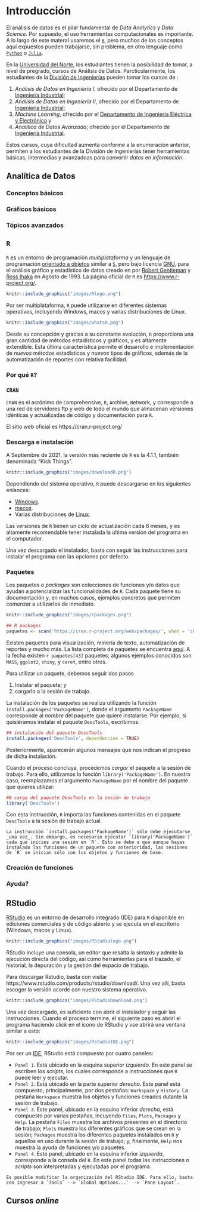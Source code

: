 # Introducción {#intro}

El análisis de datos es el pilar fundamental de *Data Analytics* y *Data Science*. Por supuesto, el uso herramientas computacionales es importante. A lo largo de este materal usaremos el [`R`](https://www.r-project.org/), pero muchos de los conceptos aquí expuestos pueden trabajarse, sin problema, en otro lenguaje como [`Python`](https://www.python.org/) o [`Julia`](https://julialang.org/).

En la [Universidad del Norte](https://www.uninorte.edu.co/), los estudiantes tienen la posibilidad de tomar, a nivel de pregrado, cursos de Análisis de Datos. Parcticularmente, los estudiantes de la [División de Ingenierías](https://www.uninorte.edu.co/web/ingenierias) pueden tomar los cursos de :

1.  *Análisis de Datos en Ingeniería I*, ofrecido por el Departamento de [Ingeniería Industrial](https://www.uninorte.edu.co/web/departamento-de-ingenieria-industrial/);
2.  *Análisis de Datos en Ingeniería II*, ofrecido por el Departamento de [Ingeniería Industrial](https://www.uninorte.edu.co/web/departamento-de-ingenieria-industrial/);
3.  *Machine Learning*, ofrecido por el [Departamento de Ingeniería Eléctrica y Electrónica](https://www.uninorte.edu.co/web/departamento-de-ingenieria-electrica-y-electronica) y
4.  *Analítica de Datos Avanzada*; ofrecido por el Departamento de [Ingeniería Industrial](https://www.uninorte.edu.co/web/departamento-de-ingenieria-industrial/).

Estos cursos, cuya dificultad aumenta conforme a la enumeración anterior, permiten a los estudiantes de la División de Ingenierías tener herramientas básicas, intermedias y avanzadoas para convertir *datos* en *información*.

<!-- El curso de _Análisis de Datos en Ingeniería I_ introduce los conceptos básicos de analítica descriptiva, algunos elementos de probabilidad, el concepto de variables aleatorias, las distribuciones de probabilidad más utilizadas, así como pruebas de bondad de ajuste, procedimientos de pruebas de hipótesis y el modelo de Regresión Lineal Simple. -->

## Analítica de Datos

### Conceptos básicos

### Gráficos básicos

### Tópicos avanzados



## `R`

`R` es un entorno de programación *multiplataforma* y un lenguaje de programación [orientado a objetos](https://es.wikipedia.org/wiki/Programaci%C3%B3n_orientada_a_objetos) similar a [`S`](https://en.wikipedia.org/wiki/S_(programming_language)), pero bajo licencia [GNU](https://www.gnu.org/home.en.html), para el análisis gráfico y estadístico de datos creado en por [Robert Gentleman](https://www.linkedin.com/in/robert-gentleman-06845098) y [Ross Ihaka](https://www.stat.auckland.ac.nz/~ihaka/) en Agosto de 1993. La página oficial de `R` es [https://www.r-project.org/](https://www.r-project.org/). 

```r
knitr::include_graphics("images/Rlogo.png")
```

Por ser multiplataforma, `R` puede utilizarse en diferentes sistemas operativos, incluyendo Windows, macos y varias distribuciones de Linux.


```r
knitr::include_graphics("images/whatsR.png")
```

Desde su concepción y gracias a su constante evolución, 
`R` proporciona una gran cantidad de métodos estadísticos y gráficos, y es altamente extendible. Esta última característica permite el desarrollo e implementación de *nuevos* métodos estadísticos y *nuevos* tipos de gráficos, además de la automatización de reportes con relativa facilidad.

<!-- ![Logo oficial del `R`.](images/Rlogo.png){width=50%} -->


### Por qué `R`?


### `CRAN`

`CRAN` es el acrónimo de `C`omprehensive, `R`, `A`rchive, `N`etwork, y corresponde a una red de servidores ftp y web de todo el mundo que almacenan versiones idénticas y actualizadas de código y documentación para `R`.  

El sitio web oficial es https://cran.r-project.org/

### Descarga e instalación

A Septiembre de 2021, la versión más reciente de `R`  es la 4.1.1, también denominada "Kick Things". 

```r
knitr::include_graphics("images/downloadR.png")
```

Dependiendo del sistema operativo, `R` puede descargarse en los siguientes enlances:

* [Windows](https://cran.r-project.org/bin/windows/base/). 
* [macos](https://cran.r-project.org/bin/macosx/). 
* Varias distribuciones de [Linux](https://cran.r-project.org/bin/linux/). 

Las versiones de `R` tienen un ciclo de actualización cada 6 meses, y  es altamente recomendable tener instalada la última versión del programa en el computador.  

Una vez descargado el instalador, basta con seguir las instrucciones para instalar el programa con las opciones por defecto. 


### Paquetes 

Los paquetes o _packages_ son colecciones de funciones y/o datos que ayudan a potencializar las funcionalidades de `R`.  Cada paquete tiene su documentación y, en muchos casos, ejemplos concretos que permiten comenzar a utilizarlos de inmediato.


```r
knitr::include_graphics("images/rpackages.png")
```

```r
## R packages
paquetes <- scan('https://cran.r-project.org/web/packages/', what = 'character', quiet = TRUE)
```

Existen paquetes para visualización, minería de texto, automatización de reportes y mucho más. La lista completa de paquetes se encuentra [aquí](https://cran.r-project.org/web/packages/available_packages_by_name.html). A la fecha existen `r paquetes[43]` paquetes; algunos ejemplos conocidos son `MASS`, `ggplot2`, `shiny`, y `caret`, entre otros.

Para utilizar un paquete, debemos seguir dos pasos

1. Instalar el paquete; y
2. cargarlo a la sesión de trabajo.

La instalación de los paquetes se realiza utilizando la función `install.packages('PackageName')`, donde el argumento `PackageName` corresponde al _nombre_ del paquete que quiere instalarse. Por ejemplo, si quisiéramos instalar el paquete `DescTools`, escribimos:

```r
## instalación del paquete DescTools
install.packages('DescTools', dependencies = TRUE)
```

Posteriormente, aparecerán algunos mensajes que nos indican el progreso de dicha instalación. 

Cuando el proceso concluya, procedemos _cargar_ el paquete a la sesión de trabajo.  Para ello, utilizamos la función `library('PackageName')`. En nuestro caso, reemplazamos el argumento `PackageName` por el nombre del paquete que quieres utilizar:

```r
## carga del paquete DescTools en la sesión de trabajo
library('DescTools')
```

Con esta instrucción, `R` importa las funciones contenidas en el paquete `DescTools` a la sesión de trabajo actual.

```block2
La instrucción `install.packages('PackageName')` sólo debe ejecutarse _una vez_. Sin embargo, es necesario ejecutar `library('PackageName')` cada que inicies una sesión en `R`. Esto se debe a que aunque hayas instalado las funciones de un paquete con anterioridad, las sesiones de `R` se inician sólo con los objetos y funciones de base.
```



### Creación de funciones


### Ayuda?



## RStudio

[RStudio](https://www.rstudio.com/) es un entorno de desarrollo integrado (IDE) para `R` disponible en ediciones comerciales y de código abierto y se ejecuta en el escritorio (Windows, macos y Linux).


```r
knitr::include_graphics("images/RStudiologo.png")
```


RStudio incluye una consola, un editor que resalta la sintaxis y admite la ejecución directa del código, así como herramientas para el trazado, el historial, la depuración y la gestión del espacio de trabajo.

Para descargar Rstudio, basta con visitar https://www.rstudio.com/products/rstudio/download/. Una vez allí, basta escoger la versión acorde con nuestro sistema operativo.


```r
knitr::include_graphics("images/RStudioDownload.png")
```

Una vez descargado, es suficiente con abrir el instalador y seguir las instrucciones. Cuando el proceso termine, el siguiente paso es abrirl el programa haciendo _click_ en el ícono de RStudio y vse abrirá una ventana similar a esto:



```r
knitr::include_graphics("images/RstudioIDE.png")
```

Por ser un [IDE](https://es.wikipedia.org/wiki/Entorno_de_desarrollo_integrado), RStudio está compuesto por cuatro paneles:

* `Panel 1`. Está ubicado en la esquina superior _izquierda_. En este panel se escriben los _scripts_, los cuales corresponde a instrucciones que `R` puede leer y ejecutar.
* `Panel 2`. Está ubicado en la parte superior _derecha_. Este panel está compuesto, principalmente, por dos pestañas:  `Workspace` y `History`. La pestaña `Workspace` muestra los objetos y funciones creados dutante la sesión de trabajo.
* `Panel 3`. Este panel, ubicado en la esquina inferior _derecha_, está compuesto por varias pestañas, incuyendo `Files`, `Plots`, `Packages` y `Help`. La pestaña `Files` muestra los archivos presentes en el directorio de trabajo; `Plots` muestra los diferentes gráficos que se crean en la sesión; `Packages` muestra los diferentes paquetes instalados en `R` y aquellos en uso durante la sesión de trabajo; y, finalmente, `Help` nos muestra la ayuda de funciones y/o paquetes.
* `Panel 4`. Este panel, ubicado en la esquina inferior _izquierda_, corresponde a la consola del `R`. En este panel todas las instrucciones o _scripts_ son interpretadas y ejecutadas por el programa.

```block2
Es posible modificar la organización del RStudio IDE. Para ello, basta con ingresar a `Tools` --> `Global Options...` --> `Pane Layout`.
```



## Cursos *online*

